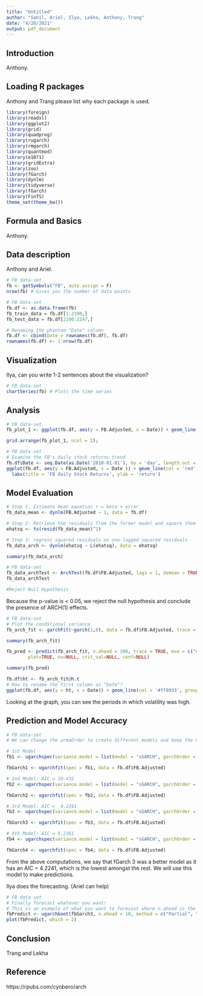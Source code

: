 ```yaml
---
title: "Untitled"
author: "Sahil, Ariel, Ilya, Lekha, Anthony, Trang"
date: "4/26/2021"
output: pdf_document
---
```


## Introduction

Anthony.

## Loading R packages

Anthony and Trang please list why each package is used.

```r
library(foreign)
library(readxl)
library(ggplot2)
library(grid)
library(quadprog)
library(rugarch)
library(rmgarch)
library(quantmod)
library(e1071)
library(gridExtra)
library(zoo)
library(fGarch)
library(dynlm)
library(tidyverse)
library(fGarch)
library(FinTS)
theme_set(theme_bw())
```

## Formula and Basics

Anthony.

## Data description

Anthony and Ariel.

```r
# FB data-set
fb <- getSymbols("FB", auto.assign = F)
nrow(fb) # Gives you the number of data points

# FB data-set
fb.df <- as.data.frame(fb)
fb_train_data = fb.df[1:2100,]
fb_test_data = fb.df[2100:2247,]

# Renaming the phantom "Date" column
fb.df <- cbind(Date = rownames(fb.df), fb.df)
rownames(fb.df) <- 1:nrow(fb.df)
```


## Visualization

Ilya, can you write 1-2 sentences about the visualization?

```r
# FB data-set
chartSeries(fb) # Plots the time series
```

## Analysis

```r
# FB data-set
fb_plot_1 <- ggplot(fb.df, aes(y = FB.Adjusted, x = Date)) + geom_line(col = 'blue', group = 1) + labs(ylab = 'return', xlab = 'Time', title = 'Adjusted Returns')

grid.arrange(fb_plot_1, ncol = 2);
```

```r
# FB data-set
# Examine the FB's daily stock returns trend
fb.df$Date <- seq.Date(as.Date('2010-01-01'), by = 'day', length.out = length(fb.df$FB.Adjusted))
ggplot(fb.df, aes(y = FB.Adjusted, x = Date )) + geom_line(col = 'red', group = 1) +
  labs(title = 'FB daily Stock Returns', ylab = 'return')
```

## Model Evaluation

```r
# Step 1: Estimate mean equation r = beta + error
fb_data_mean <- dynlm(FB.Adjusted ~ 1, data = fb.df)

# Step 2: Retrieve the residuals from the former model and square them
ehatsq <- ts(resid(fb_data_mean)^2)

# Step 3: regress squared residuals on one-lagged squared residuals
fb_data_arch <- dynlm(ehatsq ~ L(ehatsq), data = ehatsq)

summary(fb_data_arch)
```


```r
# FB data-set
fb_data_archTest <- ArchTest(fb.df$FB.Adjusted, lags = 1, demean = TRUE)
fb_data_archTest

#Reject Null Hypothesis
```
Because the p-value is < 0.05, we reject the null hypothesis and conclude the presence of ARCH(1) effects.

```r
# FB data-set
# Plot the conditional variance
fb_arch_fit <- garchFit(~garch(1,0), data = fb.df$FB.Adjusted, trace = F)

summary(fb_arch_fit)

fb_pred <- predict(fb_arch_fit, n.ahead = 100, trace = TRUE, mse = c("cond","uncond"),
        plot=TRUE, nx=NULL, crit_val=NULL, conf=NULL)

summary(fb_pred)

fb.df$ht <- fb_arch_fit@h.t
# How to rename the first column as "Date"?
ggplot(fb.df, aes(y = ht, x = Date)) + geom_line(col = '#ff9933', group = 1) + ylab('Conditional Variance') + xlab('Date')
```
Looking at the graph, you can see the periods in which volatility was high.

## Prediction and Model Accuracy

```r
# FB data-set
# We can change the armaOrder to create different models and keep the model with lowest AIC!

# 1st Model
fb1 <- ugarchspec(variance.model = list(model = "sGARCH", garchOrder = c(1, 1)), mean.model = list(armaOrder = c(1, 1)), distribution.model = "std")

fbGarch1 <- ugarchfit(spec = fb1, data = fb.df$FB.Adjusted)

# 2nd Model: AIC = 10.432
fb2 <- ugarchspec(variance.model = list(model = "sGARCH", garchOrder = c(1, 1)), mean.model = list(armaOrder = c(0, 0)), distribution.model = "std")

fbGarch2 <- ugarchfit(spec = fb2, data = fb.df$FB.Adjusted)

# 3rd Model: AIC =  4.2241
fb3 <- ugarchspec(variance.model = list(model = "sGARCH", garchOrder = c(1, 1)), mean.model = list(armaOrder = c(1, 0)), distribution.model = "std")

fbGarch3 <- ugarchfit(spec = fb3, data = fb.df$FB.Adjusted)

# 4th Model: AIC = 9.2361
fb4 <- ugarchspec(variance.model = list(model = "sGARCH", garchOrder = c(1, 1)), mean.model = list(armaOrder = c(0, 1)), distribution.model = "std")

fbGarch4 <- ugarchfit(spec = fb4, data = fb.df$FB.Adjusted)
```
From the above computations, we say that fGarch 3 was a better model as it has an AIC = 4.2241, which is the lowest amongst the rest. We will use this model to make predictions.

Ilya does the forecasting. (Ariel can help)
```r
# FB data-set 
# Finally forecast whatever you want!
# This is an example of what you want to forecast where n.ahead is the number of predictions you want to make and fbGarch3 is an example for the model that you want to use.
fbPredict <- ugarchboot(fbGarch3, n.ahead = 10, method = c("Partial", "Full")[1])
plot(fbPredict, which = 2)
```

## Conclusion

Trang and Lekha

## Reference

https://rpubs.com/cyobero/arch

